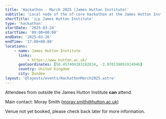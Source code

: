 ```yaml
---
title: 'Hackathon - March 2025 (James Hutton Institute)'
subtitle: 'Local node of the nf-core hackathon at the James Hutton Institute, UK'
shortTitle: '🇬🇧 James Hutton Institute'
type: 'hackathon'
startDate: '2025-03-24'
startTime: '09:00+00:00'
endDate: '2025-03-26'
endTime: '17:00+00:00'
locations:
    - name: James Hutton Institute
      links:
          - https://www.hutton.ac.uk/
      geoCoordinates: [56.457404383182634, -3.070138891914946]
      country: United Kingdom
      city: Dundee
layout: '@layouts/events/HackathonMarch2025.astro'
---
```


Attendees from outside the James Hutton Institute **can** attend.

Main contact: Moray Smith ([moray.smith@hutton.ac.uk](mailto:moray.smith@hutton.ac.uk))

Venue not yet booked, please check back later for more information.
